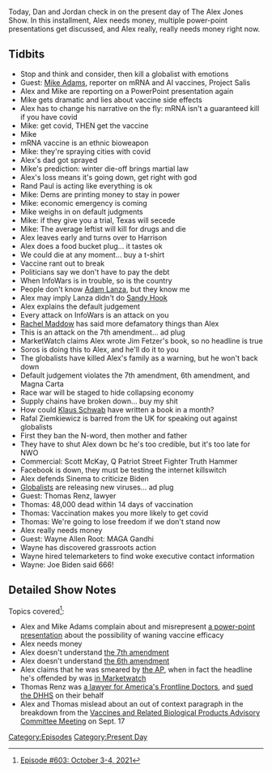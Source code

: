 {{DEFAULTSORT:
    #_EPISODE_0603:October 3-4, 2021
}}{{Episode
    | title             = October 3-4, 2021
    | caption           = Listen to this episode on [https://knowledgefight.libsyn.com/603-october-3-4-2021 Libsyn] [https://open.spotify.com/episode/5viATbgsTKy5X7KSOpRZwv Spotify], Read the [[Transcript/603: October 3-4, 2021|Unofficial Transcript]]
    | episodeNumber     = 603
    | length            = 02:03:13
    | airDate           = October 8, 2021
    | coverageStartDate = October 3, 2021
    | coverageEndDate   = October 4, 2021
    | episodeType       = [[:Category:Present Day|Present Day]]
    | appearance        = [[Mike Adams]], [[Rand Paul]], [[Harrison Smith]], [[Adam Lanza]], [[Rachel Maddow]], [[Jim Fetzer]], [[George Soros]], [[Klaus Schwab]], [[Rafal Ziemkiewicz]], [[Scott McKay]], [[Kyrsten Sinema]], [[Thomas Renz]], [[Wayne Allen Root]]
    | previousEpisode   = [[602: Sandy Hook Response]]
    | nextEpisode       = [[604: October 5, 2021]]
}}

{{Stub}}

Today, Dan and Jordan check in on the present day of The Alex Jones Show. In this installment, Alex needs money, multiple power-point presentations get discussed, and Alex really, really needs money right now.

==Tidbits==

*Stop and think and consider, then kill a globalist with emotions
*Guest: [[Mike Adams]], reporter on mRNA and AI vaccines, Project Salis
*Alex and Mike are reporting on a PowerPoint presentation again
*Mike gets dramatic and lies about vaccine side effects
*Alex has to change his narrative on the fly: mRNA isn't a guaranteed kill if you have covid
*Mike: get covid, THEN get the vaccine
*Mike
*mRNA vaccine is an ethnic bioweapon
*Mike: they're spraying cities with covid
*Alex's dad got sprayed
*Mike's prediction: winter die-off brings martial law
*Alex's loss means it's going down, get right with god
*Rand Paul is acting like everything is ok
*Mike: Dems are printing money to stay in power
*Mike: economic emergency is coming
*Mike weighs in on default judgments
*Mike: if they give you a trial, Texas will secede
*Mike: The average leftist will kill for drugs and die
*Alex leaves early and turns over to Harrison
*Alex does a food bucket plug... it tastes ok
*We could die at any moment... buy a t-shirt
*Vaccine rant out to break
*Politicians say we don't have to pay the debt
*When InfoWars is in trouble, so is the country
*People don't know [[Adam Lanza]], but they know me
*Alex may imply Lanza didn't do [[The Sandy Hook Elementary Massacre|Sandy Hook]]
*Alex explains the default judgement
*Every attack on InfoWars is an attack on you
*[[Rachel Maddow]] has said more defamatory things than Alex
*This is an attack on the 7th amendment... ad plug
*MarketWatch claims Alex wrote Jim Fetzer's book, so no headline is true
*Soros is doing this to Alex, and he'll do it to you
*The globalists have killed Alex's family as a warning, but he won't back down
*Default judgement violates the 7th amendment, 6th amendment, and Magna Carta
*Race war will be staged to hide collapsing economy
*Supply chains have broken down... buy my shit
*How could [[Klaus Schwab]] have written a book in a month?
*Rafal Ziemkiewicz is barred from the UK for speaking out against globalists
*First they ban the N-word, then mother and father
*They have to shut Alex down bc he's too credible, but it's too late for NWO
*Commercial: Scott McKay, Q Patriot Street Fighter Truth Hammer
*Facebook is down, they must be testing the internet killswitch
*Alex defends Sinema to criticize Biden
*[[Globalists]] are releasing new viruses... ad plug
*Guest: Thomas Renz, lawyer
*Thomas: 48,000 dead within 14 days of vaccination
*Thomas: Vaccination makes you more likely to get covid
*Thomas: We're going to lose freedom if we don't stand now
*Alex really needs money
*Guest: Wayne Allen Root: MAGA Gandhi
*Wayne has discovered grassroots action
*Wayne hired telemarketers to find woke executive contact information
*Wayne: Joe Biden said 666!

==Detailed Show Notes==

Topics covered<ref>[https://knowledgefight.com/research/2021/10/7/episode-603-october-3-4-2021 Episode #603: October 3-4, 2021]</ref>:

*Alex and Mike Adams complain about and misrepresent [https://www.humetrix.com/powerpoint-vaccine.html a power-point presentation] about the possibility of waning vaccine efficacy
*Alex needs money
*Alex doesn't understand [https://law.justia.com/constitution/us/amendment-07/03-courts-in-which-the-guarantee-applies.html the 7th amendment]
*Alex doesn't understand [https://www.law.cornell.edu/constitution/sixth_amendment the 6th amendment]
*Alex claims that he was smeared by [https://apnews.com/article/wi-state-wire-shootings-lawsuits-us-news-ap-top-news-c595b9e6ccb84b969d59c5b270f58cce the AP], when in fact the headline he's offended by was [https://www.marketwatch.com/story/father-of-sandy-hook-victim-wins-defamation-lawsuit-against-alex-jones-2019-06-18 in Marketwatch]
*Thomas Renz was [https://www.washingtonpost.com/investigations/2021/09/20/vaccine-lawsuits-thomas-renz-covid/ a lawyer for America's Frontline Doctors], and [https://renz-law.com/wp-content/uploads/M-for-PI-file-stamped.pdf sued the DHHS] on their behalf
*Alex and Thomas mislead about an out of context paragraph in the breakdown from the [https://www.fda.gov/media/152176/download Vaccines and Related Biological Products Advisory Committee Meeting] on Sept. 17

[[Category:Episodes]]
[[Category:Present Day]]
